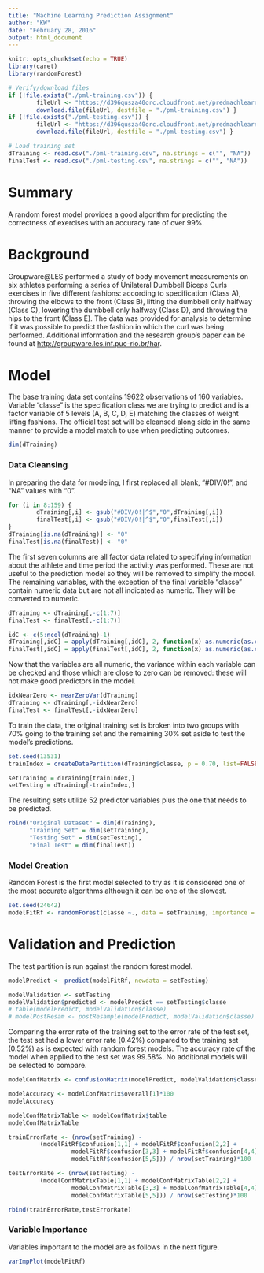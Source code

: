 ```yaml
---
title: "Machine Learning Prediction Assignment"
author: "KW"
date: "February 28, 2016"
output: html_document
---
```


```r
knitr::opts_chunk$set(echo = TRUE)
library(caret)
library(randomForest)

# Verify/download files
if (!file.exists("./pml-training.csv")) {
        fileUrl <- "https://d396qusza40orc.cloudfront.net/predmachlearn/pml-training.csv"
        download.file(fileUrl, destfile = "./pml-training.csv") }
if (!file.exists("./pml-testing.csv")) {
        fileUrl <- "https://d396qusza40orc.cloudfront.net/predmachlearn/pml-testing.csv"
        download.file(fileUrl, destfile = "./pml-testing.csv") }

# Load training set
dTraining <- read.csv("./pml-training.csv", na.strings = c("", "NA"))
finalTest <- read.csv("./pml-testing.csv", na.strings = c("", "NA"))
```

# Summary
A random forest model provides a good algorithm for predicting the correctness of exercises with an accuracy rate of over 99%. 

# Background
Groupware@LES performed a study of body movement measurements on six athletes performing a series of Unilateral Dumbbell Biceps Curls exercises in five different fashions: according to specification (Class A), throwing the elbows to the front (Class B), lifting the dumbbell only halfway (Class C), lowering the dumbbell only halfway (Class D), and throwing the hips to the front (Class E). The data was provided for analysis to determine if it was possible to predict the fashion in which the curl was being performed. Additional information and the research group's paper can be found at
[http://groupware.les.inf.puc-rio.br/har](http://groupware.les.inf.puc-rio.br/har).  

# Model
The base training data set contains 19622 observations of 160 variables. Variable "classe" is the specification class we are trying to predict and is a factor variable of 5 levels (A, B, C, D, E) matching the classes of weight lifting fashions. The official test set will be cleansed along side in the same manner to provide a model match to use when predicting outcomes.  
```r
dim(dTraining)
```

### Data Cleansing
In preparing the data for modeling, I first replaced all blank, "#DIV/0!", and "NA" values with "0".  
```r
for (i in 8:159) {
        dTraining[,i] <- gsub("#DIV/0!|^$","0",dTraining[,i])
        finalTest[,i] <- gsub("#DIV/0!|^$","0",finalTest[,i])
}
dTraining[is.na(dTraining)] <- "0"
finalTest[is.na(finalTest)] <- "0"
```
  
The first seven columns are all factor data related to specifying information about the athlete and time period the activity was performed. These are not useful to the prediction model so they will be removed to simplify the model. The remaining variables, with the exception of the final variable "classe" contain numeric data but are not all indicated as numeric. They will be converted to numeric.  
```r
dTraining <- dTraining[,-c(1:7)]
finalTest <- finalTest[,-c(1:7)]

idC <- c(5:ncol(dTraining)-1)
dTraining[,idC] = apply(dTraining[,idC], 2, function(x) as.numeric(as.character(x)))
finalTest[,idC] = apply(finalTest[,idC], 2, function(x) as.numeric(as.character(x)))
```
  
Now that the variables are all numeric, the variance within each variable can be checked and those which are close to zero can be removed: these will not make good predictors in the model.  
```r
idxNearZero <- nearZeroVar(dTraining)
dTraining <- dTraining[,-idxNearZero]
finalTest <- finalTest[,-idxNearZero]
```
  
To train the data, the original training set is broken into two groups with 70% going to the training set and the remaining 30% set aside to test the model's predictions.  
```r
set.seed(13531)
trainIndex = createDataPartition(dTraining$classe, p = 0.70, list=FALSE)

setTraining = dTraining[trainIndex,]
setTesting = dTraining[-trainIndex,]
```
  
The resulting sets utilize 52 predictor variables plus the one that needs to be predicted.  
```r
rbind("Original Dataset" = dim(dTraining), 
      "Training Set" = dim(setTraining), 
      "Testing Set" = dim(setTesting),
      "Final Test" = dim(finalTest))
```      

### Model Creation
Random Forest is the first model selected to try as it is considered one of the most accurate algorithms although it can be one of the slowest.  
```r
set.seed(24642)
modelFitRf <- randomForest(classe ~., data = setTraining, importance = TRUE, keep.forest = TRUE)
```

# Validation and Prediction
The test partition is run against the random forest model.  
```r
modelPredict <- predict(modelFitRf, newdata = setTesting)

modelValidation <- setTesting
modelValidation$predicted <- modelPredict == setTesting$classe
# table(modelPredict, modelValidation$classe)
# modelPostResam <- postResample(modelPredict, modelValidation$classe)
```
  
Comparing the error rate of the training set to the error rate of the test set, the test set had a lower error rate (0.42%) compared to the training set (0.52%) as is expected with random forest models. The accuracy rate of the model when applied to the test set was 99.58%. No additional models will be selected to compare.  
```r
modelConfMatrix <- confusionMatrix(modelPredict, modelValidation$classe)

modelAccuracy <- modelConfMatrix$overall[1]*100
modelAccuracy

modelConfMatrixTable <- modelConfMatrix$table
modelConfMatrixTable

trainErrorRate <- (nrow(setTraining) - 
         (modelFitRf$confusion[1,1] + modelFitRf$confusion[2,2] + 
                  modelFitRf$confusion[3,3] + modelFitRf$confusion[4,4] +
                  modelFitRf$confusion[5,5])) / nrow(setTraining)*100

testErrorRate <- (nrow(setTesting) - 
         (modelConfMatrixTable[1,1] + modelConfMatrixTable[2,2] + 
                  modelConfMatrixTable[3,3] + modelConfMatrixTable[4,4] +
                  modelConfMatrixTable[5,5])) / nrow(setTesting)*100

rbind(trainErrorRate,testErrorRate)
```


### Variable Importance
Variables important to the model are as follows in the next figure.  
```r
varImpPlot(modelFitRf)
```

<!-- # What you should submit   -->

<!-- The goal of your project is to predict the manner in which they did the exercise. This is the "classe" variable in the training set. You may use any of the other variables to predict with.    -->

<!-- You should create a report describing   -->

<!-- * how you built your model -->
<!-- * how you used cross validation -->
<!-- * what you think the expected out of sample error is -->
<!-- * why you made the choices you did   -->

<!-- You will also use your prediction model to predict 20 different test cases.   -->

<!-- # Peer Review Portion -->

<!-- Your submission for the Peer Review portion should consist of a   -->

<!-- * link to a Github repo with your R markdown and compiled HTML file describing your analysis   -->

<!-- Please constrain the text of the writeup to < 2000 words and the number of figures to be less than 5. It will make it easier for the graders if you submit a repo with a gh-pages branch so the HTML page can be viewed online (and you always want to make it easy on graders :-). -->


